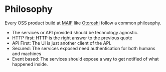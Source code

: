 # Philosophy

Every OSS product build at <a href="https://www.maif.fr/" target="_blank">MAIF</a> like <a href="https://maif.github.io/otoroshi/" target="_blank">Otoroshi</a> follow a common philosophy.

- The services or API provided should be technology agnostic.
- HTTP first: HTTP is the right answer to the previous quote
- API First: The UI is just another client of the API.
- Secured: The services exposed need authentication for both humans and machines
- Event based: The services should expose a way to get notified of what happened inside.

